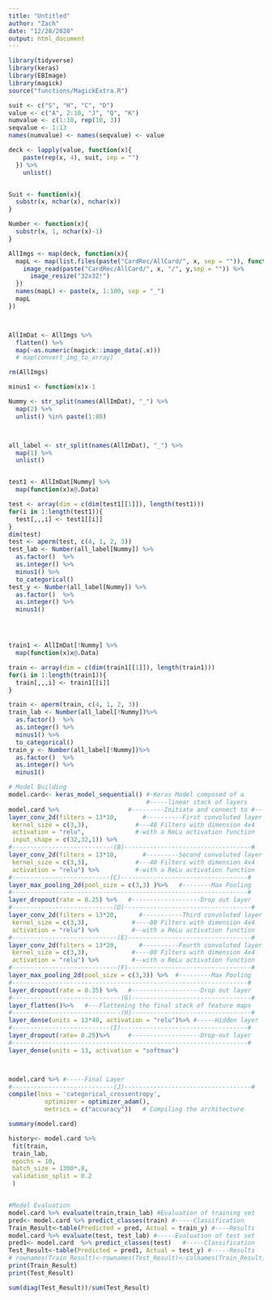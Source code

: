```yaml
---
title: "Untitled"
author: "Zach"
date: "12/28/2020"
output: html_document
---
```


```r
library(tidyverse)
library(keras)
library(EBImage)
library(magick)
source("functions/MagickExtra.R")
```

```r
suit <- c("S", "H", "C", "D")
value <- c("A", 2:10, "J", "Q", "K")
numvalue <- c(1:10, rep(10, 3))
seqvalue <- 1:13
names(numvalue) <- names(seqvalue) <- value

deck <- lapply(value, function(x){
    paste(rep(x, 4), suit, sep = "")
  }) %>%
    unlist()


Suit <- function(x){
  substr(x, nchar(x), nchar(x))
}

Number <- function(x){
  substr(x, 1, nchar(x)-1)
}
```





```r
AllImgs <- map(deck, function(x){
  mapL <- map(list.files(paste("CardRec/AllCard/", x, sep = "")), function(y){
    image_read(paste("CardRec/AllCard/", x, "/", y,sep = "")) %>%
      image_resize("32x32!")
  })
  names(mapL) <- paste(x, 1:100, sep = "_")
  mapL
}) 



AllImDat <- AllImgs %>%
  flatten() %>%
  map(~as.numeric(magick::image_data(.x)))
  # map(convert_img_to_array)

rm(AllImgs)

minus1 <- function(x)x-1

Nummy <- str_split(names(AllImDat), "_") %>%
  map(2) %>%
  unlist() %in% paste(1:80)



all_label <- str_split(names(AllImDat), "_") %>%
  map(1) %>%
  unlist()


test1 <- AllImDat[Nummy] %>%
  map(function(x)x@.Data) 

test <- array(dim = c(dim(test1[[1]]), length(test1)))
for(i in 1:length(test1)){
  test[,,,i] <- test1[[i]]
}
dim(test)
test <- aperm(test, c(4, 1, 2, 3))
test_lab <- Number(all_label[Nummy]) %>%
  as.factor()  %>%
  as.integer() %>%
  minus1() %>%
  to_categorical()
test_y <- Number(all_label[Nummy]) %>%
  as.factor()  %>%
  as.integer() %>%
  minus1() 




train1 <- AllImDat[!Nummy] %>%
  map(function(x)x@.Data)

train <- array(dim = c(dim(train1[[1]]), length(train1)))
for(i in 1:length(train1)){
  train[,,,i] <- train1[[i]]
}

train <- aperm(train, c(4, 1, 2, 3))
train_lab <- Number(all_label[!Nummy])%>%
  as.factor()  %>%
  as.integer() %>%
  minus1() %>%
  to_categorical()
train_y <- Number(all_label[!Nummy])%>%
  as.factor()  %>%
  as.integer() %>%
  minus1()


```


```r
# Model Building
model.card<- keras_model_sequential() #-Keras Model composed of a 
                                      #-----linear stack of layers
model.card %>%                   #---------Initiate and connect to #----------------------------(A)-----------------------------------#
layer_conv_2d(filters = 13*10,       #----------First convoluted layer
 kernel_size = c(3,3),             #---40 Filters with dimension 4x4
 activation = "relu",              #-with a ReLu activation function
 input_shape = c(32,32,1)) %>%   
#----------------------------(B)-----------------------------------#
layer_conv_2d(filters = 13*10,       #---------Second convoluted layer
 kernel_size = c(3,3),             #---40 Filters with dimension 4x4
 activation = "relu") %>%          #-with a ReLu activation function
#---------------------------(C)-----------------------------------#
layer_max_pooling_2d(pool_size = c(3,3) )%>%   #--------Max Pooling
#-----------------------------------------------------------------#
layer_dropout(rate = 0.25) %>%   #-------------------Drop out layer
#----------------------------(D)-----------------------------------#
layer_conv_2d(filters = 13*20,      #-----------Third convoluted layer
 kernel_size = c(3,3),            #----80 Filters with dimension 4x4
 activation = "relu") %>%         #--with a ReLu activation function
#-----------------------------(E)----------------------------------#
layer_conv_2d(filters = 13*20,      #----------Fourth convoluted layer
 kernel_size = c(3,3),            #----80 Filters with dimension 4x4
 activation = "relu") %>%         #--with a ReLu activation function
#-----------------------------(F)----------------------------------#
layer_max_pooling_2d(pool_size = c(3,3)) %>%  #---------Max Pooling
#-----------------------------------------------------------------#
layer_dropout(rate = 0.35) %>%   #-------------------Drop out layer
#------------------------------(G)---------------------------------#
layer_flatten()%>%   #---Flattening the final stack of feature maps
#------------------------------(H)---------------------------------#
layer_dense(units = 13*40, activation = "relu")%>% #-----Hidden layer
#---------------------------(I)-----------------------------------#
layer_dropout(rate= 0.25)%>%     #-------------------Drop-out layer
#-----------------------------------------------------------------#
layer_dense(units = 13, activation = "softmax") 



model.card %>% #-----Final Layer
#----------------------------(J)-----------------------------------#
compile(loss = 'categorical_crossentropy',
          optimizer = optimizer_adam(),
          metrics = c("accuracy"))   # Compiling the architecture

summary(model.card)

```

```r
history<- model.card %>%
 fit(train, 
 train_lab, 
 epochs = 10,
 batch_size = 1300*.8,
 validation_split = 0.2
 )



```


```r
#Model Evaluation
model.card %>% evaluate(train,train_lab) #Evaluation of training set 
pred<- model.card %>% predict_classes(train) #-----Classification
Train_Result<-table(Predicted = pred, Actual = train_y) #----Results
model.card %>% evaluate(test, test_lab) #-----Evaluation of test set
pred1<- model.card  %>% predict_classes(test)   #-----Classification
Test_Result<-table(Predicted = pred1, Actual = test_y) #-----Results
# rownames(Train_Result)<-rownames(Test_Result)<-colnames(Train_Result)<-colnames(Test_Result)<-deck
print(Train_Result)
print(Test_Result)
```

```r
sum(diag(Test_Result))/sum(Test_Result)
```



